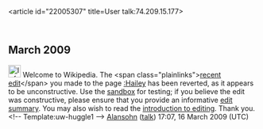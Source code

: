 <article id="22005307" title=User talk:74.209.15.177>
	<talkpage id="22005307" title="User talk:74.209.15.177">

== March 2009 ==

[[Image:Information.png|25px]] Welcome to Wikipedia. The &lt;span class=&quot;plainlinks&quot;&gt;[http://en.wikipedia.org/wiki/Hailey?diff=277676005 recent edit]&lt;/span&gt; you made to the page [[:Hailey]] has been reverted, as it appears to be unconstructive. Use the [[Wikipedia:Sandbox|sandbox]] for testing; if you believe the edit was constructive, please ensure that you provide an informative [[Help:Edit summary|edit summary]]. You may also wish to read the [[Wikipedia:Introduction|introduction to editing]]. Thank you. &lt;!-- Template:uw-huggle1 --&gt; [[User:Alansohn|Alansohn]] ([[User talk:Alansohn|talk]]) 17:07, 16 March 2009 (UTC)
	</talkpage>
</article>